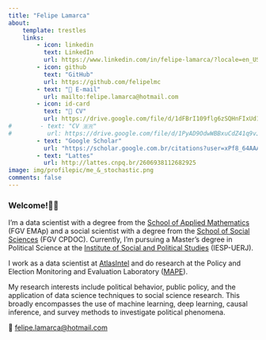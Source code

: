 ```yaml
---
title: "Felipe Lamarca"
about:
    template: trestles
    links:
        - icon: linkedin
          text: LinkedIn
          url: https://www.linkedin.com/in/felipe-lamarca/?locale=en_US
        - icon: github
          text: "GitHub"
          url: https://github.com/felipelmc
        - text: "📧 E-mail"
          url: mailto:felipe.lamarca@hotmail.com
        - icon: id-card
          text: "📁 CV"
          url: https://drive.google.com/file/d/1dFBrI109flg6zSQHnFIxUd1DRfieCYAT/view?usp=sharing
#        - text: "CV 🇧🇷"
#          url: https://drive.google.com/file/d/1PyAD9OdwWBBxuCdZ41q9vJhcvGmp5qwf/view?usp=sharing
        - text: "Google Scholar"
          url: "https://scholar.google.com.br/citations?user=xPf8_64AAAAJ&hl=pt-BR&oi=ao"
        - text: "Lattes"
          url: http://lattes.cnpq.br/2606938112682925
image: img/profilepic/me_&_stochastic.png
comments: false
---
```


### Welcome!👋🏼

I'm a data scientist with a degree from the [School of Applied Mathematics](https://emap.fgv.br/en) (FGV EMAp) and a social scientist with a degree from the [School of Social Sciences](https://cpdoc.fgv.br/en) (FGV CPDOC). Currently, I'm pursuing a Master's degree in Political Science at the [Institute of Social and Political Studies](https://iesp.uerj.br/en/) (IESP-UERJ). 

I work as a data scientist at [AtlasIntel](https://atlasintel.org/) and do research at the Policy and Election Monitoring and Evaluation Laboratory ([MAPE](https://mape.org.br/)).

My research interests include political behavior, public policy, and the application of data science techniques to social science research. This broadly encompasses the use of machine learning, deep learning, causal inference, and survey methods to investigate political phenomena.

📧 [felipe.lamarca@hotmail.com](mailto:felipe.lamarca@hotmail.com)